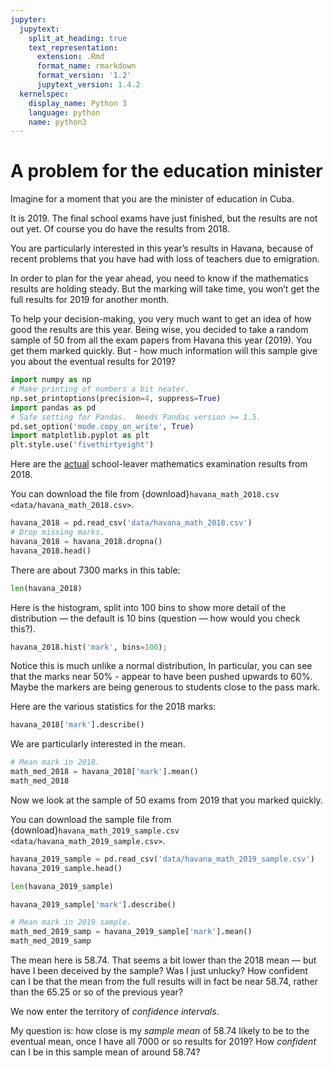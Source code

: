 ```yaml
---
jupyter:
  jupytext:
    split_at_heading: true
    text_representation:
      extension: .Rmd
      format_name: rmarkdown
      format_version: '1.2'
      jupytext_version: 1.4.2
  kernelspec:
    display_name: Python 3
    language: python
    name: python3
---
```


# A problem for the education minister

Imagine for a moment that you are the minister of education in Cuba.

It is 2019.   The final school exams have just finished, but the results are not
out yet.  Of course you do have the results from 2018.

You are particularly interested in this year's results in Havana, because of
recent problems that you have had with loss of teachers due to emigration.

In order to plan for the year ahead, you need to know if the mathematics
results are holding steady.   But the marking will take time, you won't get
the full results for 2019 for another month.

To help your decision-making, you very much want to get an idea of how good
the results are this year.   Being wise, you decided to take a random sample
of 50 from all the exam papers from Havana this year (2019).  You get them
marked quickly.   But - how much information will this sample give you about
the eventual results for 2019?

```python
import numpy as np
# Make printing of numbers a bit neater.
np.set_printoptions(precision=4, suppress=True)
import pandas as pd
# Safe setting for Pandas.  Needs Pandas version >= 1.5.
pd.set_option('mode.copy_on_write', True)
import matplotlib.pyplot as plt
plt.style.use('fivethirtyeight')
```

Here are the
[actual](https://github.com/matthew-brett/datasets/tree/abb224b/havana_exams)
school-leaver mathematics examination results from 2018.


You can download the file from
{download}`havana_math_2018.csv <data/havana_math_2018.csv>`.

```python
havana_2018 = pd.read_csv('data/havana_math_2018.csv')
# Drop missing marks.
havana_2018 = havana_2018.dropna()
havana_2018.head()
```

There are about 7300 marks in this table:

```python
len(havana_2018)
```

Here is the histogram, split into 100 bins to show more detail of the
distribution --- the default is 10 bins (question --- how would you check
this?).

```python
havana_2018.hist('mark', bins=100);
```

Notice this is much unlike a normal distribution,  In particular, you can see
that the marks near 50% - appear to have been pushed upwards to 60%.  Maybe the
markers are being generous to students close to the pass mark.


Here are the various statistics for the 2018 marks:

```python
havana_2018['mark'].describe()
```

We are particularly interested in the mean.

```python
# Mean mark in 2018.
math_med_2018 = havana_2018['mark'].mean()
math_med_2018
```

Now we look at the sample of 50 exams from 2019 that you marked quickly.

You can download the sample file from
{download}`havana_math_2019_sample.csv <data/havana_math_2019_sample.csv>`.

```python
havana_2019_sample = pd.read_csv('data/havana_math_2019_sample.csv')
havana_2019_sample.head()
```

```python
len(havana_2019_sample)
```

```python
havana_2019_sample['mark'].describe()
```

```python
# Mean mark in 2019 sample.
math_med_2019_samp = havana_2019_sample['mark'].mean()
math_med_2019_samp
```

The mean here is 58.74.  That seems a bit lower than the 2018 mean --- but have
I been deceived by the sample?  Was I just unlucky?   How confident can I be
that the mean from the full results will in fact be near 58.74, rather than the
65.25 or so of the previous year?


We now enter the territory of *confidence intervals*.

My question is: how close is my *sample mean* of 58.74 likely to be to the
eventual mean, once I have all 7000 or so results for 2019?  How *confident*
can I be in this sample mean of around 58.74?

